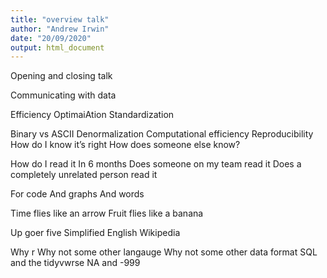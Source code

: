 ```yaml
---
title: "overview talk"
author: "Andrew Irwin"
date: "20/09/2020"
output: html_document
---
```



Opening and closing talk

Communicating with data

Efficiency
OptimaiAtion
Standardization

Binary vs ASCII
Denormalization
Computational efficiency
Reproducibility
How do I know it’s right
How does someone else know?

How do I read it
In 6 months
Does someone on my team read it
Does a completely unrelated person read it

For code
And graphs
And words

Time flies like an arrow
Fruit flies like a banana

Up goer five
Simplified English Wikipedia

Why r
Why not some other langauge
Why not some other data format
SQL and the tidyvwrse
NA and -999




